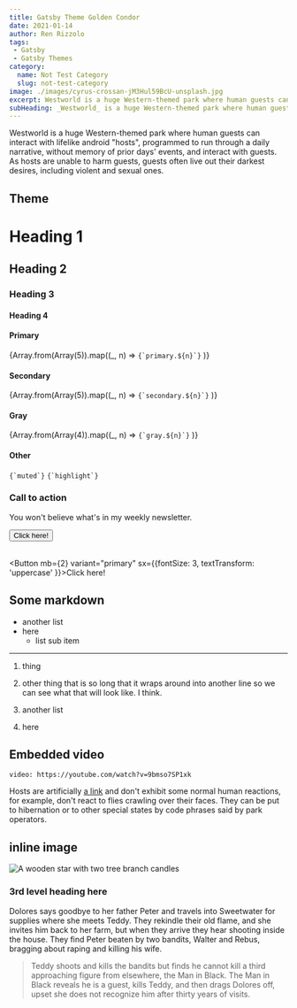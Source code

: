 ```yaml
---
title: Gatsby Theme Golden Condor
date: 2021-01-14
author: Ren Rizzolo
tags: 
 - Gatsby
 - Gatsby Themes
category:
  name: Not Test Category
  slug: not-test-category
image: ./images/cyrus-crossan-jM3Hul59BcU-unsplash.jpg
excerpt: Westworld is a huge Western-themed park where human guests can interact with lifelike android "hosts", programmed to run through a daily narrative, without memory of prior days' events, and interact with guests.
subHeading: _Westworld_ is a huge Western-themed park where human guests can interact with lifelike android "hosts".
---
```


Westworld is a huge Western-themed park where human guests can interact with lifelike android "hosts", programmed to run through a daily narrative, without memory of prior days' events, and interact with guests. As hosts are unable to harm guests, guests often live out their darkest desires, including violent and sexual ones.

## Theme

<h1>Heading 1</h1>
<h2>Heading 2</h2>
<h3>Heading 3</h3>
<h4>Heading 4</h4>

<h4>Primary</h4>
<Grid columns={[2, 5]} gap={4} mb={4}>
{Array.from(Array(5)).map((_, n) =>
  <Box>
    <Box bg={`primary.${n}`} sx={{width: '100%', height:  150}} mb={1}>
    </Box>
    <code>{`primary.${n}`}</code>
  </Box>
)}
</Grid>
<h4>Secondary</h4>
<Grid columns={[2, 5]} gap={4} mb={4}>
{Array.from(Array(5)).map((_, n) =>
  <Box>
    <Box bg={`secondary.${n}`} sx={{width: '100%', height: 150}}>
    </Box>
     <code>{`secondary.${n}`}</code>
  </Box>
)}
</Grid>
<h4>Gray</h4>
<Grid columns={[2, 5]} gap={4} mb={4}>
{Array.from(Array(4)).map((_, n) =>
  <Box>
    <Box bg={`gray.${n}`} sx={{width: '100%', height: 150}}>
    </Box>
    <code>{`gray.${n}`}</code>
  </Box>
)}
</Grid>
<h4>Other</h4>
<Grid columns={[2, 5]} gap={4} mb={4}>
  <Box>
    <Box bg={`muted`} sx={{width: '100%', height: 150}}>
    </Box>
     <code>{`muted`}</code>
  </Box>
  <Box>
    <Box bg={`highlight`} sx={{width: '100%', height: 150}}>
    </Box>
     <code>{`highlight`}</code>
  </Box>
</Grid>

<Panel bg="muted" color="text">

  ### Call to action
  You won't believe what's in my weekly newsletter.
  
  <Button mb={2} variant="secondary" >Click here!</Button>
  <br/>
  <br/>

  <Button mb={2} variant="primary" sx={{fontSize: 3, textTransform: 'uppercase' }}>Click here!</Button>
  <br/>


</Panel>

## Some markdown

- another list
- here
  - list sub item


---
1. thing

2. other thing that is so long that it wraps around into another line so we can see what that will look like. I think.
3.  another list
4. here

## Embedded video

`video: https://youtube.com/watch?v=9bmso7SP1xk`

Hosts are artificially [a link](https://google.com) and don't exhibit some normal human reactions, for example, don't react to flies crawling over their faces. They can be put to hibernation or to other special states by code phrases said by park operators.

## inline image
![A wooden star with two tree branch candles](./images/max-letek-ulnh0KShbpg-unsplash.jpg "Photo: Max Letek")

### 3rd level heading here
Dolores says goodbye to her father Peter and travels into Sweetwater for supplies where she meets Teddy. They rekindle their old flame, and she invites him back to her farm, but when they arrive they hear shooting inside the house. They find Peter beaten by two bandits, Walter and Rebus, bragging about raping and killing his wife. 
>Teddy shoots and kills the bandits but finds he cannot kill a third approaching figure from elsewhere, the Man in Black.
The Man in Black reveals he is a guest, kills Teddy, and then drags Dolores off, upset she does not recognize him after thirty years of visits.